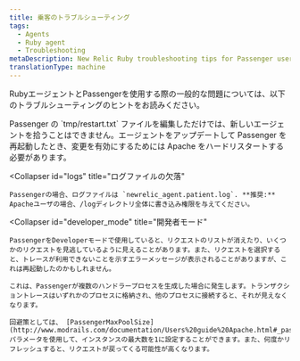 ```yaml
---
title: 乗客のトラブルシューティング
tags:
  - Agents
  - Ruby agent
  - Troubleshooting
metaDescription: New Relic Ruby troubleshooting tips for Passenger users.
translationType: machine
---
```


RubyエージェントとPassengerを使用する際の一般的な問題については、以下のトラブルシューティングのヒントをお読みください。

<CollapserGroup>
  <Collapser
    id="agent"
    title="エージェントの再起動"
  >
    Passenger の `tmp/restart.txt` ファイルを編集しただけでは、新しいエージェントを拾うことはできません。エージェントをアップデートして Passenger を再起動したとき、変更を有効にするためには Apache をハードリスタートする必要があります。
  </Collapser>

  <Collapser
    id="logs"
    title="ログファイルの欠落"
  >
    Passengerの場合、ログファイルは `newrelic_agent.patient.log`. **推奨:** Apacheユーザの場合、/logディレクトリ全体に書き込み権限を与えてください。
  </Collapser>

  <Collapser
    id="developer_mode"
    title="開発者モード"
  >
    PassengerをDeveloperモードで使用していると、リクエストのリストが消えたり、いくつかのリクエストを見逃しているように見えることがあります。また、リクエストを選択すると、トレースが利用できないことを示すエラーメッセージが表示されることがありますが、これは再起動したのかもしれません。

    これは、Passengerが複数のハンドラープロセスを生成した場合に発生します。トランザクショントレースはいずれかのプロセスに格納され、他のプロセスに接続すると、それが見えなくなります。

    回避策としては、 [PassengerMaxPoolSize](http://www.modrails.com/documentation/Users%20guide%20Apache.html#_passengermaxpoolsize_lt_integer_gt) パラメータを使用して、インスタンスの最大数を1に設定することができます。また、何度かリフレッシュすると、リクエストが戻ってくる可能性が高くなります。
  </Collapser>
</CollapserGroup>